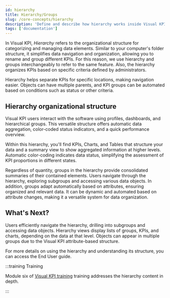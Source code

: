 ```yaml
---
id: hierarchy
title: Hierarchy/Groups
slug: /core-concepts/hierarchy
description: 'Define and describe how hierarchy works inside Visual KPI.'
tags: ['documentation']
---
```



In Visual KPI, *Hierarchy* refers to the organizational structure for categorizing and managing data elements. Similar to your computer's folder structure, it simplifies data navigation and organization, allowing you to rename and group different KPIs. For this reason, we use hierarchy and groups interchangeably to refer to the same feature. Also, the hierarchy organizes KPIs based on specific criteria defined by administrators. 

Hierarchy helps separate KPIs for specific locations, making navigation easier. Objects can have multiple parents, and KPI groups can be automated based on conditions such as status or other criteria.

## Hierarchy organizational structure

Visual KPI users interact with the software using profiles, dashboards, and hierarchical groups. This versatile structure offers automatic data aggregation, color-coded status indicators, and a quick performance overview.

Within this hierarchy, you'll find KPIs, Charts, and Tables that structure your data and a summary view to show aggregated information at higher levels. Automatic color-coding indicates data status, simplifying the assessment of KPI proportions in different states. 

<StylizedImage
  imgURL="img/core-concepts/hierarchy/hierarchy-groups.png"
  alt="Example of KPI groups"
/>

Regardless of quantity, groups in the hierarchy provide consolidated summaries of their contained elements. Users navigate through the hierarchy, exploring subgroups and accessing various data objects. In addition, groups adapt automatically based on attributes, ensuring organized and relevant data. It can be dynamic and automated based on attribute changes, making it a versatile system for data organization.

<StylizedImage
  imgURL="img/core-concepts/hierarchy/hierarchy.gif"
  alt="Example of KPI groups"
/>


## What's Next?

Users efficiently navigate the hierarchy, drilling into subgroups and accessing data objects. Hierarchy views display lists of groups, KPIs, and charts, depending on the data at that level. Objects can appear in multiple groups due to the Visual KPI attribute-based structure.

For more details on using the hierarchy and understanding its structure, you can access the End User guide.

:::training Training

Module six of [Visual KPI training](https://www.transpara.com/lesson/groups-hierarchy-end-user/) training addresses the hierarchy content in depth. 

:::

